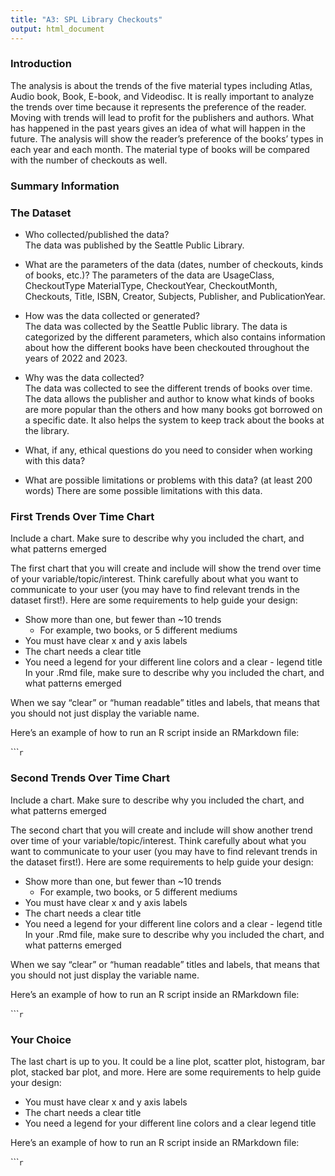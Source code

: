 ```yaml
---
title: "A3: SPL Library Checkouts"
output: html_document
---
```


### Introduction

The analysis is about the trends of the five material types including Atlas, Audio book, Book, E-book, and Videodisc. It is really important to analyze the trends over time because it represents the preference of the reader. Moving with trends will lead to profit for the publishers and authors. What has happened in the past years gives an idea of what will happen in the future. The analysis will show the reader's preference of the books' types in each year and each month. The material type of books will be compared with the number of checkouts as well. 

### Summary Information



### The Dataset

- Who collected/published the data?  
The data was published by the Seattle Public Library. 
- What are the parameters of the data (dates, number of checkouts, kinds of books, etc.)?
The parameters of the data are UsageClass, CheckoutType MaterialType, CheckoutYear, CheckoutMonth, Checkouts, Title, ISBN, Creator, Subjects, Publisher, and PublicationYear. 
- How was the data collected or generated?  
The data was collected by the Seattle Public library. The data is categorized by the different parameters, which also contains information about how the different books have been checkouted throughout the years of 2022 and 2023.  
- Why was the data collected?  
The data was collected to see the different trends of books over time. The data allows the publisher and author 
to know what kinds of books are more popular than the others and how many books got borrowed on a specific date. It also helps the system to keep track about the books at the library.
- What, if any, ethical questions do you need to consider when working with this data?

- What are possible limitations or problems with this data?   (at least 200 words)
There are some possible limitations with this data. 

### First Trends Over Time Chart

Include a chart. Make sure to describe why you included the chart, and what patterns emerged

The first chart that you will create and include will show the trend over time of your variable/topic/interest. Think carefully about what you want to communicate to your user (you may have to find relevant trends in the dataset first!). Here are some requirements to help guide your design:

- Show more than one, but fewer than ~10 trends
  - For example, two books, or 5 different mediums
- You must have clear x and y axis labels
- The chart needs a clear title 
- You need a legend for your different line colors and a clear - legend title
In your .Rmd file, make sure to describe why you included the chart, and what patterns emerged

When we say "clear" or "human readable" titles and labels, that means that you should not just display the variable name.

Here's an example of how to run an R script inside an RMarkdown file:

``````r
```

### Second Trends Over Time Chart

Include a chart. Make sure to describe why you included the chart, and what patterns emerged

The second chart that you will create and include will show another trend over time of your variable/topic/interest. Think carefully about what you want to communicate to your user (you may have to find relevant trends in the dataset first!). Here are some requirements to help guide your design:

- Show more than one, but fewer than ~10 trends
  - For example, two books, or 5 different mediums
- You must have clear x and y axis labels
- The chart needs a clear title 
- You need a legend for your different line colors and a clear - legend title
In your .Rmd file, make sure to describe why you included the chart, and what patterns emerged

When we say "clear" or "human readable" titles and labels, that means that you should not just display the variable name.

Here's an example of how to run an R script inside an RMarkdown file:

``````r
```

### Your Choice

The last chart is up to you. It could be a line plot, scatter plot, histogram, bar plot, stacked bar plot, and more. Here are some requirements to help guide your design:

- You must have clear x and y axis labels
- The chart needs a clear title 
- You need a legend for your different line colors and a clear legend title

Here's an example of how to run an R script inside an RMarkdown file:

``````r
```


